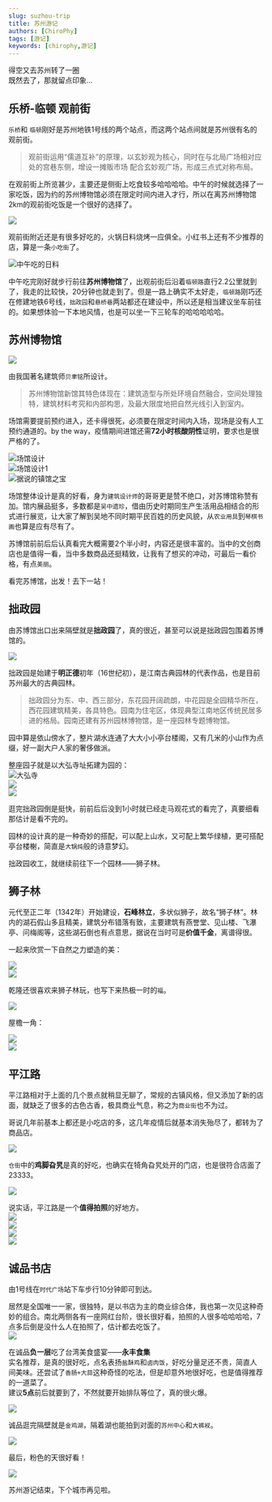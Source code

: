 ```yaml
---
slug: suzhou-trip
title: 苏州游记
authors: [ChiroPhy]
tags: [游记]
keywords: [chirophy,游记]
---
```

得空又去苏州转了一圈  
既然去了，那就留点印象...  
<!--truncate-->
## 乐桥-临顿 观前街

`乐桥`和 `临顿`刚好是苏州地铁1号线的两个站点，而这两个站点间就是苏州很有名的观前街。  

> 观前街运用“儒道互补”的原理，以玄妙观为核心，同时在与北局广场相对应处的宫巷东侧，增设一摊贩市场 配合玄妙观广场，形成三点式对称布局。  

在观前街上所览甚少，主要还是侧街上吃食较多哈哈哈哈。中午的时候就选择了一家吃饭，因为约的苏州博物馆必须在限定时间内进入才行，所以在离苏州博物馆2km的观前街吃饭是一个很好的选择了。  

![](https://img-1255648810.cos.ap-guangzhou.myqcloud.com/wiki/DSCF1406.JPG)  

观前街附近还是有很多好吃的，火锅日料烧烤一应俱全。小红书上还有不少推荐的店，算是一条`小吃街`了。  

![中午吃的日料](https://img-1255648810.cos.ap-guangzhou.myqcloud.com/wiki/DSCF1412.JPG)  

中午吃完刚好就步行前往**苏州博物馆**了，出观前街后沿着`临顿路`直行2.2公里就到了，我走的比较快，20分钟也就走到了。但是一路上确实不太好走，`临顿路`刚巧还在修建地铁6号线，`拙政园`和`悬桥巷`两站都还在建设中，所以还是相当建议坐车前往的。如果想体验一下本地风情，也是可以坐一下三轮车的哈哈哈哈哈。  

## 苏州博物馆
![](https://img-1255648810.cos.ap-guangzhou.myqcloud.com/wiki/DSCF1413.JPG)  

由我国著名建筑师`贝聿铭`所设计。

> 苏州博物馆新馆其特色体现在：建筑造型与所处环境自然融合，空间处理独特，建筑材料考究和内部构思，及最大限度地把自然光线引入到室内。

场馆需要提前预约进入，还卡得很死，必须要在限定时间内入场，现场是没有人工预约通道的。by the way，疫情期间进馆还需**72小时核酸阴性**证明，要求也是很严格的了。  

![场馆设计](https://img-1255648810.cos.ap-guangzhou.myqcloud.com/wiki/DSCF1450.JPG)  
![场馆设计1](https://img-1255648810.cos.ap-guangzhou.myqcloud.com/wiki/DSCF1425.JPG)  
![据说的镇馆之宝](https://img-1255648810.cos.ap-guangzhou.myqcloud.com/wiki/DSCF1427.JPG)  

场馆整体设计是真的好看，身为`建筑设计师`的哥哥更是赞不绝口，对苏博馆称赞有加。馆内展品挺多，多数都是`吴中遗珍`，借由历史时期同生产生活用品相结合的形式进行展览，让大家了解到吴地不同时期平民百姓的历史风貌，从`农业用具`到`琴棋书画`也算是应有尽有了。

苏博馆前前后后认真看完大概需要2个半小时，内容还是很丰富的。当中的文创商店也是值得一看，当中多数商品还挺精致，让我有了想买的冲动，可最后一看价格，有点`美丽`。  

看完苏博馆，出发！去下一站！

## 拙政园

由苏博馆出口出来隔壁就是**拙政园**了，真的很近，甚至可以说是拙政园包围着苏博馆的。  

![](https://img-1255648810.cos.ap-guangzhou.myqcloud.com/wiki/DSCF1467.JPG)  

拙政园是始建于**明正德**初年（16世纪初），是江南古典园林的代表作品，也是目前苏州最大的古典园林。  

> 拙政园分为东、中、西三部分，东花园开阔疏朗，中花园是全园精华所在，西花园建筑精美，各具特色。园南为住宅区，体现典型江南地区传统民居多进的格局。园南还建有苏州园林博物馆，是一座园林专题博物馆。  

园中算是依山傍水了，整片湖水连通了大大小小亭台楼阁，又有几米的小山作为点缀，好一副大户人家的奢侈做派。  

整座园子就是以大弘寺址拓建为园的：  
![大弘寺](https://img-1255648810.cos.ap-guangzhou.myqcloud.com/wiki/DSCF1487.JPG)  
![](https://img-1255648810.cos.ap-guangzhou.myqcloud.com/wiki/DSCF1474.JPG)  
![](https://img-1255648810.cos.ap-guangzhou.myqcloud.com/wiki/DSCF1494.JPG)  

逛完拙政园倒是挺快，前前后后没到1小时就已经走马观花式的看完了，真要细看那估计是看不完的。  

园林的设计真的是一种奇妙的搭配，可以配上山水，又可配上繁华绿植，更可搭配亭台楼榭，简直是`大锅炖`般的诗意梦幻。  

拙政园收工，就继续前往下一个园林——狮子林。  



## 狮子林

元代至正二年（1342年）开始建设，**石峰林立**，多状似狮子，故名“狮子林”。林内的湖石假山多且精美，建筑分布错落有致，主要建筑有燕誉堂、见山楼、飞瀑亭、问梅阁等，这些湖石倒也有点意思，据说在当时可是**价值千金**，离谱得很。  

一起来欣赏一下自然之力塑造的美：  

![](https://img-1255648810.cos.ap-guangzhou.myqcloud.com/wiki/DSCF1518.JPG)  
![](https://img-1255648810.cos.ap-guangzhou.myqcloud.com/wiki/DSCF1521.JPG)  

乾隆还很喜欢来狮子林玩，也写下来热极一时的`福`。

![](https://img-1255648810.cos.ap-guangzhou.myqcloud.com/wiki/DSCF1519.JPG)  

屋檐一角：

![](https://img-1255648810.cos.ap-guangzhou.myqcloud.com/wiki/DSCF1526.JPG)  
![](https://img-1255648810.cos.ap-guangzhou.myqcloud.com/wiki/DSCF1537.JPG)   



## 平江路

平江路相对于上面的几个景点就稍显无聊了，常规的古镇风格，但又添加了新的店面，就缺乏了很多的古色古香，极具商业气息，称之为`商业街`也不为过。  

哥说几年前基本上都还是小吃店的多，这几年疫情后就基本消失殆尽了，都转为了商品店。  

![](https://img-1255648810.cos.ap-guangzhou.myqcloud.com/wiki/DSCF1543.JPG)  

`仓街`中的**鸡脚旮旯**是真的好吃，也确实在犄角旮旯处开的门店，也是很符合店面了23333。  

![](https://img-1255648810.cos.ap-guangzhou.myqcloud.com/wiki/DSCF1545.JPG)  

说实话，平江路是一个**值得拍照**的好地方。  
![](https://img-1255648810.cos.ap-guangzhou.myqcloud.com/wiki/DSCF1547.JPG)  
![](https://img-1255648810.cos.ap-guangzhou.myqcloud.com/wiki/DSCF1548.JPG)  
![](https://img-1255648810.cos.ap-guangzhou.myqcloud.com/wiki/DSCF1549.JPG)  
![](https://img-1255648810.cos.ap-guangzhou.myqcloud.com/wiki/DSCF1550.JPG)  

## 诚品书店
由1号线在`时代广场`站下车步行10分钟即可到达。  

居然是全国唯一一家，很独特，是以书店为主的商业综合体，我也第一次见这种奇妙的组合。南北两侧各有一座网红台阶，很长很好看，拍照的人很多哈哈哈哈，7点多后倒是没什么人在拍照了，估计都去吃饭了。  
![](https://img-1255648810.cos.ap-guangzhou.myqcloud.com/wiki/DSCF1561.JPG)  

在诚品**负一层**吃了台湾美食盛宴——**永丰食集**  
实名推荐，是真的很好吃，点名表扬`盐酥鸡`和`卤肉饭`，好吃分量足还不贵，简直人间美味。还尝试了`香肠+大蒜`这种奇怪的吃法，但是却意外地很好吃，也是值得推荐的一道菜了。  
建议**5点**前后就要到了，不然就要开始排队等位了，真的很火爆。  

![](https://img-1255648810.cos.ap-guangzhou.myqcloud.com/wiki/DSCF1559.JPG)    

诚品逛完隔壁就是`金鸡湖`，隔着湖也能拍到对面的`苏州中心`和`大裤衩`。  

![](https://img-1255648810.cos.ap-guangzhou.myqcloud.com/wiki/DSCF1573.JPG)  

最后，粉色的天很好看！  

![](https://img-1255648810.cos.ap-guangzhou.myqcloud.com/wiki/DSCF1578.JPG)  

苏州游记结束，下个城市再见啦。

<script src="https://giscus.app/client.js"
        data-repo="chirophy/chirophy.github.io"
        data-repo-id="R_kgDOHWD-zw"
        data-category="Announcements"
        data-category-id="DIC_kwDOHWD-z84CQZGW"
        data-mapping="url"
        data-strict="0"
        data-reactions-enabled="1"
        data-emit-metadata="0"
        data-input-position="bottom"
        data-theme="light_high_contrast"
        data-lang="zh-CN"
        crossorigin="anonymous"
        async>
</script>